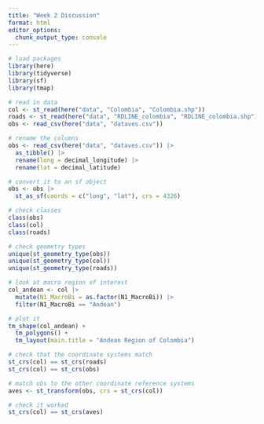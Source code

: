 ```yaml
---
title: "Week 2 Discussion"
format: html
editor_options: 
  chunk_output_type: console
---
```



```r
# load packages
library(here)
library(tidyverse)
library(sf)
library(tmap)
```

```r
# read in data
col <- st_read(here("data", "Colombia", "Colombia.shp"))
roads <- st_read(here("data", "RDLINE_colombia", "RDLINE_colombia.shp"))
obs <- read_csv(here("data", "dataves.csv"))
```

```r
# rename the columns
obs <- read_csv(here("data", "dataves.csv")) |>
  as_tibble() |>
  rename(long = decimal_longitude) |>
  rename(lat = decimal_latitude)

# convert it to an sf object
obs <- obs |>
  st_as_sf(coords = c("long", "lat"), crs = 4326)
```

```r
# check classes
class(obs)
class(col)
class(roads)

# check geometry types
unique(st_geometry_type(obs))
unique(st_geometry_type(col))
unique(st_geometry_type(roads))
```

```r
# look at macro region of interest
col_andean <- col |>
  mutate(N1_MacroBi = as.factor(N1_MacroBi)) |>
  filter(N1_MacroBi == "Andean")
```

```r
# plot it
tm_shape(col_andean) +
  tm_polygons() +
  tm_layout(main.title = "Andean Region of Colombia")
```

```r
# check that the coordinate systems match
st_crs(col) == st_crs(roads)
st_crs(col) == st_crs(obs)
```

```r
# match obs to the other coordinate reference systems
aves <- st_transform(obs, crs = st_crs(col))

# check it worked
st_crs(col) == st_crs(aves)
```



